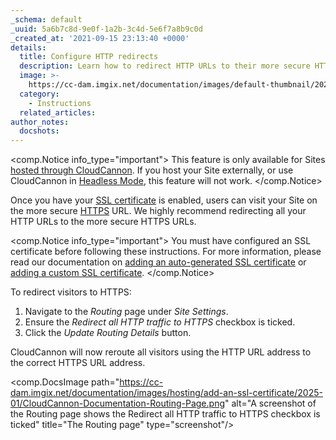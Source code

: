 ```yaml
---
_schema: default
_uuid: 5a6b7c8d-9e0f-1a2b-3c4d-5e6f7a8b9c0d
_created_at: '2021-09-15 23:13:40 +0000'
details:
  title: Configure HTTP redirects
  description: Learn how to redirect HTTP URLs to their more secure HTTPS counterparts.
  image: >-
    https://cc-dam.imgix.net/documentation/images/default-thumbnail/2023-Q4/CloudCannon-Documentation-Thumbnail.png
  category:
    - Instructions
  related_articles:
author_notes:
  docshots:
---
```

<comp.Notice info_type="important">
  This feature is only available for Sites [hosted through CloudCannon](/documentation/articles/what-is-web-hosting/#hosting-on-cloud-cannon). If you host your Site externally, or use CloudCannon in [Headless Mode](/documentation/articles/what-is-headless-mode/), this feature will not work.
</comp.Notice>

Once you have your [SSL certificate](/documentation/developer-articles/what-is-an-ssl-certificate/) is enabled, users can visit your Site on the more secure [HTTPS](/documentation/developer-articles/what-is-an-ssl-certificate/#http-vs-https) URL. We highly recommend redirecting all your HTTP URLs to the more secure HTTPS URLs.

<comp.Notice info_type="important">
  You must have configured an SSL certificate before following these instructions.  For more information, please read our documentation on [adding an auto-generated SSL certificate](/documentation/developer-articles/add-an-auto-generated-ssl-certificate/) or [adding a custom SSL certificate](/documentation/developer-articles/add-a-custom-ssl-certificate/).
</comp.Notice>

To redirect visitors to HTTPS:

1. Navigate to the *Routing* page under *Site Settings*.
2. Ensure the *Redirect all HTTP traffic to HTTPS* checkbox is ticked.
3. Click the *Update Routing Details* button.

CloudCannon will now reroute all visitors using the HTTP URL address to the correct HTTPS URL address.

<comp.DocsImage path="https://cc-dam.imgix.net/documentation/images/hosting/add-an-ssl-certificate/2025-01/CloudCannon-Documentation-Routing-Page.png" alt="A screenshot of the Routing page shows the Redirect all HTTP traffic to HTTPS checkbox is ticked" title="The Routing page" type="screenshot"/>